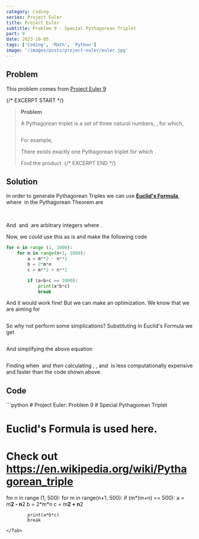 ```yaml
---
category: Coding
series: Project Euler
title: Project Euler
subtitle: Problem 9 - Special Pythagorean Triplet
part: 9
date: 2023-10-05
tags: ['Coding', 'Math', 'Python']
image: '/images/posts/project-euler/euler.jpg'
---
```



## Problem

This problem comes from [Project Euler 9](https://projecteuler.net/problem=9)

{/* EXCERPT START */}

> **Problem**
>
> A Pythagorean triplet is a set of three natural numbers, <Math equation="a < b < c" />, for which,
>
> <Math inline="false" equation="a^2 + b^2 = c^2" />
>
> For example, <Math equation="3^2 + 4^2 = 9 + 16 = 25 = 5^2" />
>
> There exists exactly one Pythagorean triplet for which <Math equation="a + b + c = 1000" />.
>
> Find the product <Math equation="a \times b \times c" />
> {/* EXCERPT END */}

## Solution

In order to generate Pythagorean Triples we can use [**Euclid's Formula**](https://en.wikipedia.org/wiki/Pythagorean_triple#Generating_a_triple), where <Math equation="a, b, c" /> in the Pythagorean Theorem are

<Math inline="false" equation="a = m^2 - n^2" />
<Math inline="false" equation="b = mn" />
<Math inline="false" equation="c = m^2 + n^2" />

And <Math equation=" m " /> and <Math equation=" n " /> are arbitrary integers where <Math equation=" m > n > 0 " />.

Now, we _could_ use this as is and make the following code

```python
for n in range (1, 1000):
    for m in range(n+1, 1000):
        a = m**2 - n**2
        b = 2*m*n
        c = m**2 + n**2

        if (a+b+c == 1000):
            print(a*b*c)
            break

```

And it would work fine! But we can make an optimization. We know that we are aiming for

<Math inline="false" equation="a + b + c = 1000" />

So why not perform some simplications? Substituting in Euclid's Formula we get

<Math inline="false" equation="m^2 - n^2 + 2mn + m^2 + n^2 = 1000" />

And simplifying the above equation

<Math inline="false" equation="m(m+n) = 500" />

Finding when <Math equation="m(m+n) = 500" /> and _then_ calculating <Math equation="a" />, <Math equation="b" />, and <Math equation="c" /> is less computationally expensive and faster than the code shown above.

## Code

<Tab url="https://github.com/zlaast/Project-Euler/blob/main/Problems%20%5B1-100)/problem09.py" tab="problem09.py">
```python
# Project Euler: Problem 9
# Special Pythagorean Triplet

# Euclid's Formula is used here.

# Check out https://en.wikipedia.org/wiki/Pythagorean_triple

for n in range (1, 500):
for m in range(n+1, 500):
if (m*(m+n) == 500):
a = m**2 - n**2
b = 2*m\*n
c = m**2 + n**2

            print(a*b*c)
            break

```
</Tab>
```
